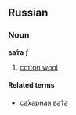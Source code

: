 ==Russian==
===Noun===
'''ва́та''' ''f''

# [[cotton wool]]

====Related terms====
*[[сахарная вата|са́харная ва́та]]